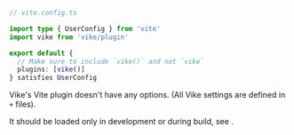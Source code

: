 
<ConfigSpec
  env="Vite (development & build-time)"
  global
/>

```ts
// vite.config.ts

import type { UserConfig } from 'vite'
import vike from 'vike/plugin'

export default {
  // Make sure to include `vike()` and not `vike`
  plugins: [vike()]
} satisfies UserConfig
```

Vike's Vite plugin doesn't have any options. (All <Link href="/settings">Vike settings</Link> are defined in <Link href="/config#files">`+` files</Link>).

It should be loaded only in development or during build, see <Link href="/warning/setup" />.
